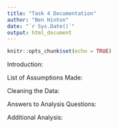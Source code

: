 ```yaml
---
title: "Task 4 Documentation"
author: "Ben Hinton"
date: "`r Sys.Date()`"
output: html_document
---
```


```r
knitr::opts_chunk$set(echo = TRUE)
```

Introduction:



List of Assumptions Made:



Cleaning the Data:



Answers to Analysis Questions:



Additional Analysis: